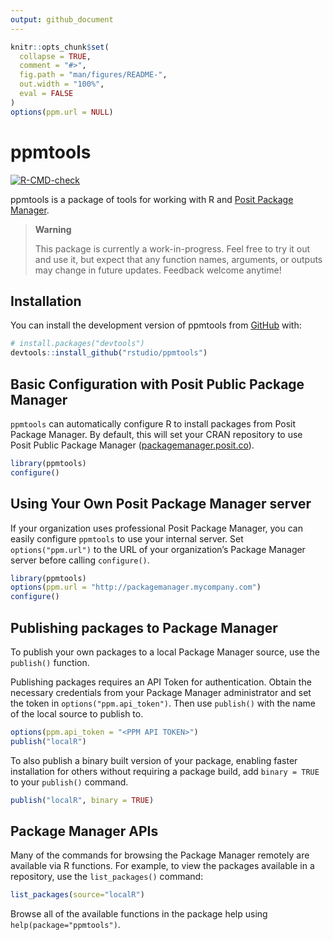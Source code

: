 ```yaml
---
output: github_document
---
```


<!-- README.md is generated from README.Rmd. Please edit that file -->

```r
knitr::opts_chunk$set(
  collapse = TRUE,
  comment = "#>",
  fig.path = "man/figures/README-",
  out.width = "100%",
  eval = FALSE
)
options(ppm.url = NULL)
```

# ppmtools

  <!-- badges: start -->
  [![R-CMD-check](https://github.com/rstudio/ppmtools/actions/workflows/R-CMD-check.yaml/badge.svg)](https://github.com/rstudio/ppmtools/actions/workflows/R-CMD-check.yaml)
  <!-- badges: end -->

ppmtools is a package of tools for working with R and [Posit Package Manager](https://posit.co/products/enterprise/package-manager/).

> **Warning**
>
> This package is currently a work-in-progress.  Feel free to try it out and use it, but expect that any function names, arguments, or outputs may change in future updates.  Feedback welcome anytime!

## Installation

You can install the development version of ppmtools from [GitHub](https://github.com/) with:

``` r
# install.packages("devtools")
devtools::install_github("rstudio/ppmtools")
```

## Basic Configuration with Posit Public Package Manager

`ppmtools` can automatically configure R to install packages from Posit Package Manager.  By default, this will set your CRAN repository to use Posit Public Package Manager ([packagemanager.posit.co](https://packagemanager.posit.co)).  

```r
library(ppmtools)
configure()
```

## Using Your Own Posit Package Manager server

If your organization uses professional Posit Package Manager, you can easily configure `ppmtools` to use your internal server.  Set `options("ppm.url")` to the URL of your organization's Package Manager server before calling `configure()`.

```r
library(ppmtools)
options(ppm.url = "http://packagemanager.mycompany.com")
configure()
```

## Publishing packages to Package Manager

To publish your own packages to a local Package Manager source, use the `publish()` function.  

Publishing packages requires an API Token for authentication.  Obtain the necessary credentials from your Package Manager administrator and set the token in `options("ppm.api_token")`.  Then use `publish()` with the name of the local source to publish to.  

```r
options(ppm.api_token = "<PPM API TOKEN>")
publish("localR")
```

To also publish a binary built version of your package, enabling faster installation for others without requiring a package build, add `binary = TRUE` to your `publish()` command.

```r
publish("localR", binary = TRUE)
```

## Package Manager APIs

Many of the commands for browsing the Package Manager remotely are available via R functions.  For example, to view the packages available in a repository, use the `list_packages()` command:  

```r
list_packages(source="localR")
```

Browse all of the available functions in the package help using `help(package="ppmtools")`.  
